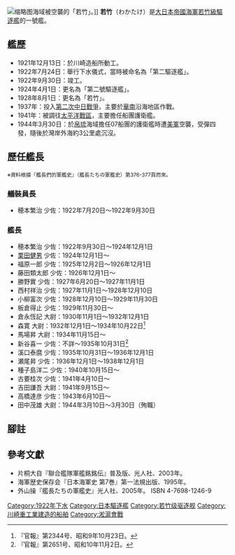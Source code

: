 {{軍艦模板
|Ship name= 若竹 [[File:Naval_Ensign_of_Japan.svg|20px]]<br /><small>わかたけ</small>
|Ship image=[[File:Japanese_destroyer_Wakatake_1920.jpg|300px]]
|Ship caption=1930時被編入第一魚雷戰隊的驅逐艦「若竹」
|Operators={{navy|Empire of Japan|name=大日本帝國海軍|link=大日本帝國海軍}}
|Cost=
|Ship country={{flag|Empire of Japan}}
|Ship flag=
|Ship class=[[若竹級驅逐艦|若竹級驅逐艦]]
|Ship ordered=1918年度軍備計畫（[[八六艦隊案|八六艦隊案]]）
|Ship awarded=
|Ship builder=川崎造船所
|Ship laid down=1921年12月13日
|Ship launched=1922年7月24日
|Ship christened=
|Ship commissioned=1922年9月30日
|Ship decommissioned=1944年5月10日
|Ship in service=
|Ship out of service=
|Ship reclassified=
|Ship refit=
|Ship fate=1944年3月30日於[[帛琉|帛琉]]海域被擊沉
|Ship motto=
|Ship nickname=
|Ship honours=
|Ship notes=
|Header caption=
|Ship displacement=標準：820噸
|Ship length=83.8公尺
|Ship beam=8.08公尺
|Ship draft=2.51公尺
|Ship power=21,500匹馬力
|Ship propulsion=齒輪減速渦輪機<br />2座2軸推進
|Ship speed=35節
|Ship range=
|Ship complement=
|Ship armament=*3 x 120毫米單裝艦砲
* 2 x 6.5毫米單裝機槍
* 2 x 530毫米雙聯裝魚雷發射管
|Ship armor=
}}
[[File:Wakatake_under_attacked.jpg|缩略图]]海域被空襲的「若竹」。]]
'''若竹'''（わかたけ）是[[大日本帝國海軍|大日本帝國海軍]][[若竹級驅逐艦|若竹級驅逐艦]]的一號艦。

== 艦歷 ==
* 1921年12月13日：於川崎造船所動工。
* 1922年7月24日：舉行下水儀式，當時被命名為「第二驅逐艦」。
* 1922年9月30日：竣工。
* 1924年4月1日：更名為「第二號驅逐艦」。
* 1928年8月1日：更名為「若竹」。
* 1937年：投入[[第二次中日戰爭|第二次中日戰爭]]，主要於[[华南地区|華南]]沿海地區作戰。
* 1941年：被調往[[太平洋戰區|太平洋戰區]]，主要擔任船團護衛艦。
* 1944年3月30日：於[[帛琉|帛琉]]海域擔任07船團的護衛艦時遭[[美軍|美軍]]空襲，受彈四發，隨後於灣岸外海約3公里處沉沒。 

== 歷任艦長 ==
<small>※資料根據『艦長們的軍艦史』（艦長たちの軍艦史）第376-377頁而來。</small>

=== 艤裝員長 ===
* 穂本繁治 少佐：1922年7月20日～1922年9月30日

=== 艦長 ===
* 穂本繁治 少佐：1922年9月30日～1924年12月1日
* [[栗田健男|栗田健男]] 少佐：1924年12月1日～ 
* 福原一郎 少佐：1925年12月2日～1926年12月1日
* 藤田類太郎 少佐：1926年12月1日～
* 勝野實 少佐：1927年6月20日～1927年11月1日
* 西村祥治 少佐：1927年11月1日～1928年12月10日
* 小柳富次 少佐：1928年12月10日～1929年11月30日
* 板倉得止 少佐：1929年11月30日～
* 倉永恆記 大尉：1930年11月1日～1932年12月1日
* 森寛 大尉：1932年12月1日～1934年10月22日<ref name="kp2344">『官報』第2344号、昭和9年10月23日。</ref>
* 馬場昇 大尉：1934年11月15日～
* 新谷喜一 少佐：不詳～1935年10月31日<ref>『官報』第2651号、昭和10年11月2日。</ref>
* 溪口泰麿 少佐：1935年10月31日～1936年12月1日
* 瀬尾昇 少佐：1936年12月1日～1938年12月1日
* 種子島洋二 少佐：1940年10月15日～
* 古要桂次 少佐：1941年4月10日～
* 吉田謙吾 大尉：1941年9月15日～
* 高橋達彦 少佐：1943年6月10日～
* 田中茂雄 大尉：1944年3月10日～3月30日（殉職）

== 腳註 ==
{{Reflist}}

== 參考文獻 ==
* 片桐大自『聯合艦隊軍艦銘銘伝』普及版、光人社、2003年。
* 海軍歴史保存会『日本海軍史 第7巻』第一法規出版、1995年。
* 外山操『艦長たちの軍艦史』光人社、2005年。 ISBN 4-7698-1246-9

{{若竹型驱逐舰}}

[[Category:1922年下水|Category:1922年下水]]
[[Category:日本驅逐艦|Category:日本驅逐艦]]
[[Category:若竹级驱逐舰|Category:若竹级驱逐舰]]
[[Category:川崎重工業建造的船舶|Category:川崎重工業建造的船舶]]
[[Category:淞滬會戰|Category:淞滬會戰]]